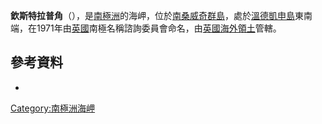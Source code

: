 '''欽斯特拉普角'''（{{lang-en|Chinstrap Point}}），是[[南極洲|南極洲]]的海岬，位於[[南桑威奇群島|南桑威奇群島]]，處於[[溫德凱申島|溫德凱申島]]東南端，在1971年由[[英國|英國]]南極名稱諮詢委員會命名，由[[英國海外領土|英國海外領土]]管轄。

==參考資料==
* {{usgs-gazetteer|id=2737}}

{{Antarctica-geo-stub}}
[[Category:南極洲海岬|Category:南極洲海岬]]

{{Coord|57|7|S|26|46|W|source:GNIS|display=title}}